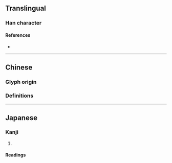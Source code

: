 {{also|彎}}
{{character info/new}}
==Translingual==

===Han character===
{{Han char|rn=57|rad=弓|as=06|sn=9|four=|canj=YCN|ids=⿱亦弓}}

====References====
* {{Han ref|kx=0358.191|hdz=20995.130|uh=5F2F|ud=24367}}

----

==Chinese==

===Glyph origin===
{{Han simp|彎|f=䜌|t=亦}}

===Definitions===
{{zh-see|彎}}

----

==Japanese==
{{ja-kanji forms|弯|彎}}

===Kanji===
{{ja-kanji|grade=|rs=弓06|kyu=彎}}

# {{rfdef|ja|sort=弓06}}

====Readings====
{{ja-readings
|goon=えん<ゑん
|kanon=わん
|kun=ひ-く
}}